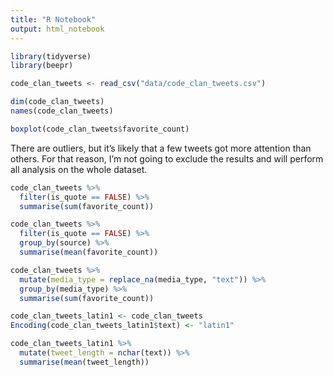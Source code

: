 ```yaml
---
title: "R Notebook"
output: html_notebook
---
```


```r
library(tidyverse)
library(beepr)
```

```r
code_clan_tweets <- read_csv("data/code_clan_tweets.csv")
```

```r
dim(code_clan_tweets)
names(code_clan_tweets)
```
```r
boxplot(code_clan_tweets$favorite_count)
```
There are outliers, but it's likely that a few tweets got more attention than others. For that reason, I'm not going to exclude the results and will perform all analysis on the whole dataset. 

```r
code_clan_tweets %>% 
  filter(is_quote == FALSE) %>% 
  summarise(sum(favorite_count))
```

```r
code_clan_tweets %>% 
  filter(is_quote == FALSE) %>% 
  group_by(source) %>% 
  summarise(mean(favorite_count))
```

```r
code_clan_tweets %>%
  mutate(media_type = replace_na(media_type, "text")) %>% 
  group_by(media_type) %>% 
  summarise(sum(favorite_count))
```

```r
code_clan_tweets_latin1 <- code_clan_tweets
Encoding(code_clan_tweets_latin1$text) <- "latin1"

code_clan_tweets_latin1 %>% 
  mutate(tweet_length = nchar(text)) %>% 
  summarise(mean(tweet_length))
```
































